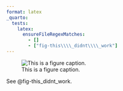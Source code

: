 ```yaml
---
format: latex
_quarto:
  tests:
    latex:
      ensureFileRegexMatches:
        - []
        - ["fig-this\\\\_didnt\\\\_work"]
---
```


![This is a figure caption.](surus.png){#fig-this_didnt_work}

See @fig-this_didnt_work.